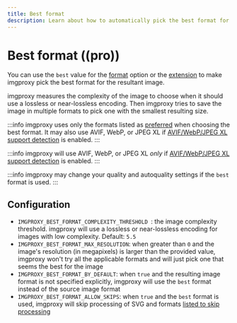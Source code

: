 ```yaml
---
title: Best format
description: Learn about how to automatically pick the best format for your resultant images with imgproxy
---
```


# Best format ((pro))

You can use the `best` value for the [format](../usage/processing.mdx#format) option or the [extension](../usage/processing.mdx#extension) to make imgproxy pick the best format for the resultant image.

imgproxy measures the complexity of the image to choose when it should use a lossless or near-lossless encoding. Then imgproxy tries to save the image in multiple formats to pick one with the smallest resulting size.

:::info
imgproxy uses only the formats listed as [preferred](../configuration/options.mdx#preferred-formats) when choosing the best format. It may also use AVIF, WebP, or JPEG XL if [AVIF/WebP/JPEG XL support detection](../configuration/options.mdx#avifwebpjpeg-xl-support-detection) is enabled.
:::

:::info
imgproxy will use AVIF, WebP, or JPEG XL _only_ if [AVIF/WebP/JPEG XL support detection](../configuration/options.mdx#avifwebpjpeg-xl-support-detection) is enabled.
:::

:::info
imgproxy may change your quality and autoquality settings if the `best` format is used.
:::

## Configuration

* `IMGPROXY_BEST_FORMAT_COMPLEXITY_THRESHOLD `: the image complexity threshold. imgproxy will use a lossless or near-lossless encoding for images with low complexity. Default: `5.5`
* `IMGPROXY_BEST_FORMAT_MAX_RESOLUTION`: when greater than `0` and the image's resolution (in megapixels) is larger than the provided value, imgproxy won't try all the applicable formats and will just pick one that seems the best for the image
* `IMGPROXY_BEST_FORMAT_BY_DEFAULT`: when `true` and the resulting image format is not specified explicitly, imgproxy will use the `best` format instead of the source image format
* `IMGPROXY_BEST_FORMAT_ALLOW_SKIPS`: when `true` and the `best` format is used, imgproxy will skip processing of SVG and formats [listed to skip processing](../configuration/options.mdx#skip-processing)
